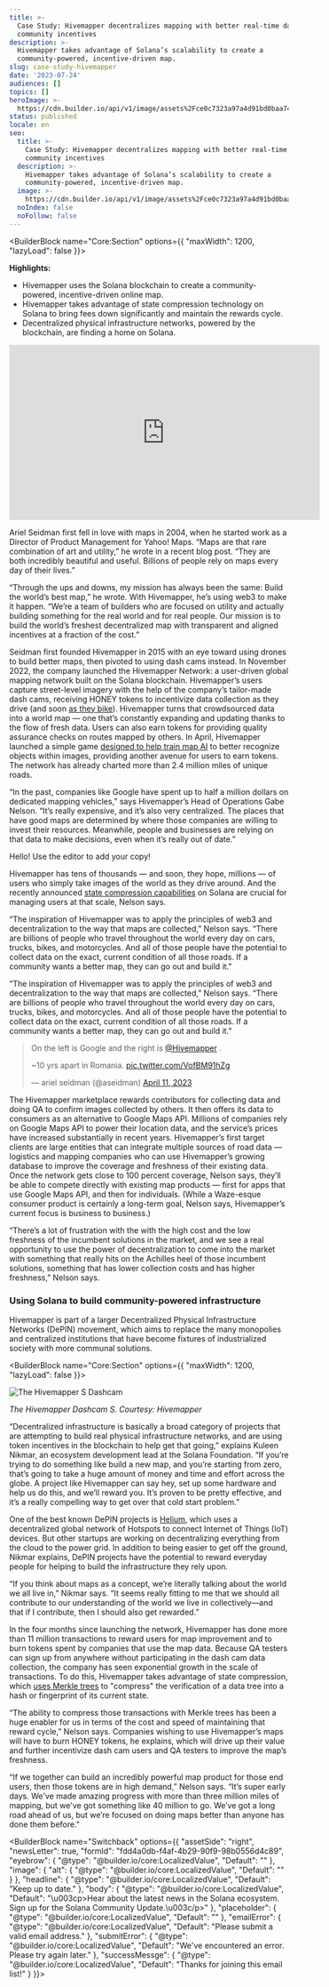 ```yaml
---
title: >-
  Case Study: Hivemapper decentralizes mapping with better real-time data and
  community incentives
description: >-
  Hivemapper takes advantage of Solana’s scalability to create a
  community-powered, incentive-driven map.
slug: case-study-hivemapper
date: '2023-07-24'
audiences: []
topics: []
heroImage: >-
  https://cdn.builder.io/api/v1/image/assets%2Fce0c7323a97a4d91bd0baa7490ec9139%2F21501e07e05142c487522701c3d2d337
status: published
locale: en
seo:
  title: >-
    Case Study: Hivemapper decentralizes mapping with better real-time data and
    community incentives
  description: >-
    Hivemapper takes advantage of Solana’s scalability to create a
    community-powered, incentive-driven map.
  image: >-
    https://cdn.builder.io/api/v1/image/assets%2Fce0c7323a97a4d91bd0baa7490ec9139%2F21501e07e05142c487522701c3d2d337
  noIndex: false
  noFollow: false
---
```


<BuilderBlock name="Core:Section" options={{
  "maxWidth": 1200,
  "lazyLoad": false
}}>

</BuilderBlock>

**Highlights:**﻿

-   Hivemapper uses the Solana blockchain to create a community-powered, incentive-driven online map.
-   Hivemapper takes advantage of state compression technology on Solana to bring fees down significantly and maintain the rewards cycle.
-   Decentralized physical infrastructure networks, powered by the blockchain, are finding a home on Solana.


<iframe width="560" height="315" src="https://www.youtube.com/embed/PzNXP0w4xqU" title="YouTube video player" frameborder="0" allow="accelerometer; autoplay; clipboard-write; encrypted-media; gyroscope; picture-in-picture; web-share" referrerpolicy="strict-origin-when-cross-origin" allowfullscreen></iframe>


Ariel Seidman first fell in love with maps in 2004, when he started work as a Director of Product Management for Yahoo! Maps. “Maps are that rare combination of art and utility,” he wrote in a recent blog post. “They are both incredibly beautiful and useful. Billions of people rely on maps every day of their lives.”

“Through the ups and downs, my mission has always been the same: Build the world’s best map,” he wrote. With Hivemapper, he’s using web3 to make it happen. “We’re a team of builders who are focused on utility and actually building something for the real world and for real people. Our mission is to build the world’s freshest decentralized map with transparent and aligned incentives at a fraction of the cost.”

Seidman first founded Hivemapper in 2015 with an eye toward using drones to build better maps, then pivoted to using dash cams instead. In November 2022, the company launched the Hivemapper Network: a user-driven global mapping network built on the Solana blockchain. Hivemapper’s users capture street-level imagery with the help of the company’s tailor-made dash cams, receiving HONEY tokens to incentivize data collection as they drive (and soon [as they bike](https://hivemapper.com/blog/Hivemapper's-Got-Talent/)). Hivemapper turns that crowdsourced data into a world map — one that’s constantly expanding and updating thanks to the flow of fresh data. Users can also earn tokens for providing quality assurance checks on routes mapped by others. In April, Hivemapper launched a simple game [designed to help train map AI](https://hivemapper.com/blog/hivemapper-map-ai-trainer-games-the-future-of-map-making/) to better recognize objects within images, providing another avenue for users to earn tokens. The network has already charted more than 2.4 million miles of unique roads. 

“In the past, companies like Google have spent up to half a million dollars on dedicated mapping vehicles,” says Hivemapper’s Head of Operations Gabe Nelson. “It’s really expensive, and it’s also very centralized. The places that have good maps are determined by where those companies are willing to invest their resources. Meanwhile, people and businesses are relying on that data to make decisions, even when it’s really out of date.”

Hello! Use the editor to add your copy!


Hivemapper has tens of thousands — and soon, they hope, millions — of users who simply take images of the world as they drive around. And the recently announced [state compression capabilities](https://solana.com/news/state-compression-compressed-nfts-solana) on Solana are crucial for managing users at that scale, Nelson says.

“The inspiration of Hivemapper was to apply the principles of web3 and decentralization to the way that maps are collected,” Nelson says. “There are billions of people who travel throughout the world every day on cars, trucks, bikes, and motorcycles. And all of those people have the potential to collect data on the exact, current condition of all those roads. If a community wants a better map, they can go out and build it."

“The inspiration of Hivemapper was to apply the principles of web3 and decentralization to the way that maps are collected,” Nelson says. “There are billions of people who travel throughout the world every day on cars, trucks, bikes, and motorcycles. And all of those people have the potential to collect data on the exact, current condition of all those roads. If a community wants a better map, they can go out and build it."

> On the left is Google and the right is [@Hivemapper](https://twitter.com/Hivemapper?ref_src=twsrc%5Etfw) .  
>   
> ~10 yrs apart in Romania. [pic.twitter.com/VofBM91hZg](https://t.co/VofBM91hZg)
> 
> — ariel seidman (@aseidman) [April 11, 2023](https://twitter.com/aseidman/status/1645875578762072070?ref_src=twsrc%5Etfw)


The Hivemapper marketplace rewards contributors for collecting data and doing QA to confirm images collected by others. It then offers its data to consumers as an alternative to Google Maps API. Millions of companies rely on Google Maps API to power their location data, and the service’s prices have increased substantially in recent years. Hivemapper’s first target clients are large entities that can integrate multiple sources of road data — logistics and mapping companies who can use Hivemapper’s growing database to improve the coverage and freshness of their existing data. Once the network gets close to 100 percent coverage, Nelson says, they’ll be able to compete directly with existing map products — first for apps that use Google Maps API, and then for individuals. (While a Waze-esque consumer product is certainly a long-term goal, Nelson says, Hivemapper’s current focus is business to business.) 

“There’s a lot of frustration with the with the high cost and the low freshness of the incumbent solutions in the market, and we see a real opportunity to use the power of decentralization to come into the market with something that really hits on the Achilles heel of those incumbent solutions, something that has lower collection costs and has higher freshness,” Nelson says. 

### Using Solana to build community-powered infrastructure

Hivemapper is part of a larger Decentralized Physical Infrastructure Networks (DePIN) movement, which aims to replace the many monopolies and centralized institutions that have become fixtures of industrialized society with more communal solutions.

<BuilderBlock name="Core:Section" options={{
  "maxWidth": 1200,
  "lazyLoad": false
}}>

</BuilderBlock>

![The Hivemapper S Dashcam](/case-study-hivemapper/image-1.jpg)

_The Hivemapper Dashcam S. Courtesy: Hivemapper_

“Decentralized infrastructure is basically a broad category of projects that are attempting to build real physical infrastructure networks, and are using token incentives in the blockchain to help get that going,” explains Kuleen Nikmar, an ecosystem development lead at the Solana Foundation. “If you’re trying to do something like build a new map, and you’re starting from zero, that’s going to take a huge amount of money and time and effort across the globe. A project like Hivemapper can say hey, set up some hardware and help us do this, and we’ll reward you. It’s proven to be pretty effective, and it’s a really compelling way to get over that cold start problem.”

One of the best known DePIN projects is [Helium](https://solana.com/news/case-study-helium), which uses a decentralized global network of Hotspots to connect Internet of Things (IoT) devices. But other startups are working on decentralizing everything from the cloud to the power grid. In addition to being easier to get off the ground, Nikmar explains, DePIN projects have the potential to reward everyday people for helping to build the infrastructure they rely upon.

“If you think about maps as a concept, we’re literally talking about the world we all live in,” Nikmar says. “It seems really fitting to me that we should all contribute to our understanding of the world we live in collectively—and that if I contribute, then I should also get rewarded.”

In the four months since launching the network, Hivemapper has done more than 11 million transactions to reward users for map improvement and to burn tokens spent by companies that use the map data. Because QA testers can sign up from anywhere without participating in the dash cam data collection, the company has seen exponential growth in the scale of transactions. To do this, Hivemapper takes advantage of state compression, which [uses Merkle trees](https://solana.com/news/how-to-use-compressed-nfts-on-solana?ref=solana.ghost.io) to "compress" the verification of a data tree into a hash or fingerprint of its current state. 

“The ability to compress those transactions with Merkle trees has been a huge enabler for us in terms of the cost and speed of maintaining that reward cycle,” Nelson says. Companies wishing to use Hivemapper’s maps will have to burn HONEY tokens, he explains, which will drive up their value and further incentivize dash cam users and QA testers to improve the map’s freshness. 

“If we together can build an incredibly powerful map product for those end users, then those tokens are in high demand,” Nelson says. “It’s super early days. We've made amazing progress with more than three million miles of mapping, but we've got something like 40 million to go. We’ve got a long road ahead of us, but we’re focused on doing maps better than anyone has done them before."

<BuilderBlock name="Switchback" options={{
  "assetSide": "right",
  "newsLetter": true,
  "formId": "fdd4a0db-f4af-4b29-90f9-98b0556d4c89",
  "eyebrow": {
    "@type": "@builder.io/core:LocalizedValue",
    "Default": ""
  },
  "image": {
    "alt": {
      "@type": "@builder.io/core:LocalizedValue",
      "Default": ""
    }
  },
  "headline": {
    "@type": "@builder.io/core:LocalizedValue",
    "Default": "Keep up to date."
  },
  "body": {
    "@type": "@builder.io/core:LocalizedValue",
    "Default": "\u003cp>Hear about the latest news in the Solana ecosystem. Sign up for the Solana Community Update.\u003c/p>"
  },
  "placeholder": {
    "@type": "@builder.io/core:LocalizedValue",
    "Default": ""
  },
  "emailError": {
    "@type": "@builder.io/core:LocalizedValue",
    "Default": "Please submit a valid email address."
  },
  "submitError": {
    "@type": "@builder.io/core:LocalizedValue",
    "Default": "We've encountered an error. Please try again later."
  },
  "successMessge": {
    "@type": "@builder.io/core:LocalizedValue",
    "Default": "Thanks for joining this email list!"
  }
}}>

</BuilderBlock>
